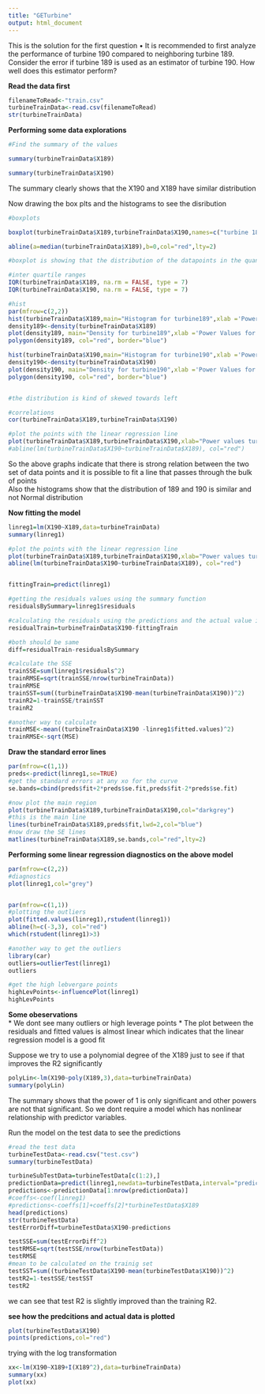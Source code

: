 ```yaml
---
title: "GETurbine"
output: html_document
---
```

This is the solution for the first question
•  It is recommended to first analyze the performance of turbine 190 compared to neighboring turbine 189.  Consider the error if turbine 189 is used as an estimator of turbine 190.  How well does this estimator perform?


__Read the data first__

```r

filenameToRead<-"train.csv"
turbineTrainData<-read.csv(filenameToRead)
str(turbineTrainData)

```

__Performing some data explorations__

```r
#Find the summary of the values

summary(turbineTrainData$X189)

summary(turbineTrainData$X190)

```
The summary clearly shows that the X190 and X189 have similar distribution


Now drawing the box plts and the histograms to see the disribution

```r
#boxplots

boxplot(turbineTrainData$X189,turbineTrainData$X190,names=c("turbine 189","turbine 190"),main="Box Plots comparing turbine 189 & 190")

abline(a=median(turbineTrainData$X189),b=0,col="red",lty=2)

#boxplot is showing that the distribution of the datapoints in the quantiles is similar. The median is almost the same which indicates that X189 can be a good distribution for making predictions for X190

#inter quartile ranges
IQR(turbineTrainData$X189, na.rm = FALSE, type = 7)
IQR(turbineTrainData$X190, na.rm = FALSE, type = 7)

#hist
par(mfrow=c(2,2))
hist(turbineTrainData$X189,main="Histogram for turbine189",xlab ='Power Values for 189')
density189<-density(turbineTrainData$X189)
plot(density189, main="Density for turbine189",xlab ='Power Values for 189')
polygon(density189, col="red", border="blue")

hist(turbineTrainData$X190,main="Histogram for turbine190",xlab ='Power Values for 190')
density190<-density(turbineTrainData$X190)
plot(density190, main="Density for turbine190",xlab ='Power Values for 190')
polygon(density190, col="red", border="blue")


#the distribution is kind of skewed towards left 

#correlations
cor(turbineTrainData$X189,turbineTrainData$X190)

#plot the points with the linear regression line
plot(turbineTrainData$X189,turbineTrainData$X190,xlab="Power values turbine 189", ylab="Power values turbine 190", main="Scatter Plot between turbine 190 and turbine 189")
#abline(lm(turbineTrainData$X190~turbineTrainData$X189), col="red")


```

So the above graphs indicate that there is strong relation between the two set of data points and it is possible to fit a line that passes through the bulk of points  
Also the histograms show that the distribution of 189 and 190 is similar and not Normal distribution


__Now fitting the model__
```r
linreg1=lm(X190~X189,data=turbineTrainData)
summary(linreg1)

#plot the points with the linear regression line
plot(turbineTrainData$X189,turbineTrainData$X190,xlab="Power values turbine 189", ylab="Power values turbine 190", main="Scatter Plot between turbine 190 & 189 with regression line",col="grey")
abline(lm(turbineTrainData$X190~turbineTrainData$X189), col="red")


fittingTrain=predict(linreg1)

#getting the residuals values using the summary function
residualsBySummary=linreg1$residuals

#calculating the residuals using the predictions and the actual value in teh training data
residualTrain=turbineTrainData$X190-fittingTrain

#both should be same
diff=residualTrain-residualsBySummary

#calculate the SSE
trainSSE=sum(linreg1$residuals^2)
trainRMSE=sqrt(trainSSE/nrow(turbineTrainData))
trainRMSE
trainSST=sum((turbineTrainData$X190-mean(turbineTrainData$X190))^2)
trainR2=1-trainSSE/trainSST
trainR2

#another way to calculate
trainMSE<-mean((turbineTrainData$X190 -linreg1$fitted.values)^2)
trainRMSE<-sqrt(MSE)


```

__Draw the standard error lines__ 
```r
par(mfrow=c(1,1))
preds<-predict(linreg1,se=TRUE)
#get the standard errors at any xo for the curve
se.bands=cbind(preds$fit+2*preds$se.fit,preds$fit-2*preds$se.fit)

#now plot the main region
plot(turbineTrainData$X189,turbineTrainData$X190,col="darkgrey")
#this is the main line
lines(turbineTrainData$X189,preds$fit,lwd=2,col="blue")
#now draw the SE lines
matlines(turbineTrainData$X189,se.bands,col="red",lty=2)


```


__Performing some linear regression diagnostics on the above model__
```r

par(mfrow=c(2,2))
#diagnostics
plot(linreg1,col="grey")


par(mfrow=c(1,1))
#plotting the outliers
plot(fitted.values(linreg1),rstudent(linreg1))
abline(h=c(-3,3), col="red")
which(rstudent(linreg1)>3)

#another way to get the outliers
library(car)
outliers=outlierTest(linreg1)
outliers

#get the high lebvergare points
highLevPoints<-influencePlot(linreg1)
highLevPoints
```
  
__Some obeservations__  
* We dont see many outliers or high leverage points
* The plot between the residuals and fitted values is almost linear which indicates that the linear regression model is a good fit

Suppose we try to use a polynomial degree of the X189 just to see if that improves the R2 significantly
```r

polyLin<-lm(X190~poly(X189,3),data=turbineTrainData)
summary(polyLin)

```
The summary shows that the power of 1 is only significant and other powers are not that significant. So we dont require a model which has nonlinear relationship with predictor variables.



Run the model on the test data to see the predictions
```r
#read the test data
turbineTestData<-read.csv("test.csv")
summary(turbineTestData)

turbineSubTestData=turbineTestData[c(1:2),]
predictionData=predict(linreg1,newdata=turbineTestData,interval="prediction")
predictions<-predictionData[1:nrow(predictionData)]
#coeffs<-coef(linreg1)
#predictions<-coeffs[1]+coeffs[2]*turbineTestData$X189
head(predictions)
str(turbineTestData)
testErrorDiff=turbineTestData$X190-predictions

testSSE=sum(testErrorDiff^2)
testRMSE=sqrt(testSSE/nrow(turbineTestData))
testRMSE
#mean to be calculated on the trainig set
testSST=sum((turbineTestData$X190-mean(turbineTestData$X190))^2)
testR2=1-testSSE/testSST
testR2
```
we can see that test R2 is slightly improved than the training R2. 

__see how the predcitions and actual data is plotted__
```r
plot(turbineTestData$X190)
points(predictions,col="red")
```



trying with the log transformation
```r
xx<-lm(X190~X189+I(X189^2),data=turbineTrainData)
summary(xx)
plot(xx)



```
